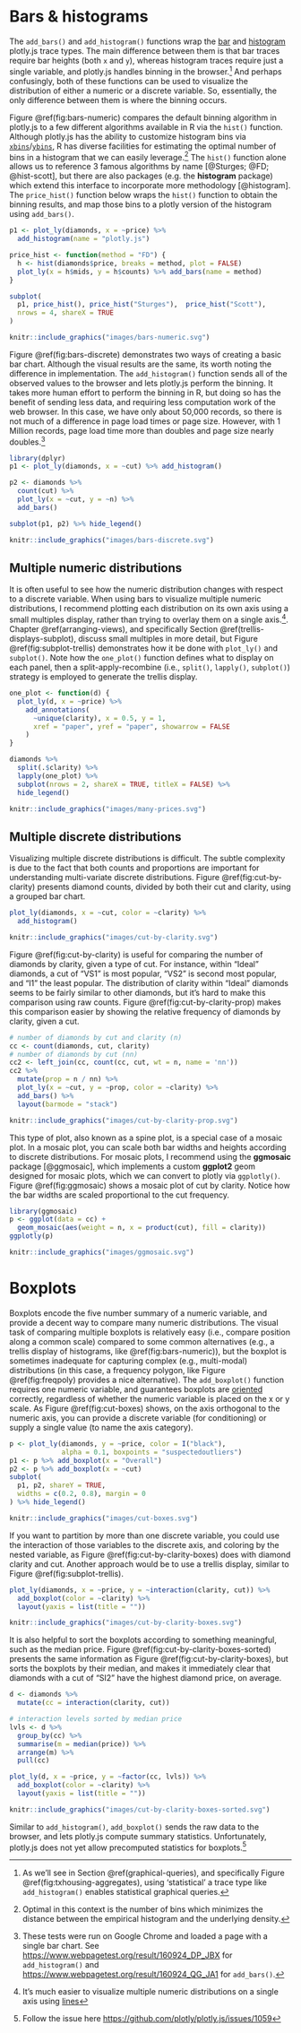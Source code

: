 # Bars & histograms {#bars-histograms}

The `add_bars()` and `add_histogram()` functions wrap the [bar](https://plot.ly/r/reference/#bar) and [histogram](https://plot.ly/r/reference/#histogram) plotly.js trace types. The main difference between them is that bar traces require bar heights (both `x` and `y`), whereas histogram traces require just a single variable, and plotly.js handles binning in the browser.^[As we'll see in Section \@ref(graphical-queries), and specifically Figure \@ref(fig:txhousing-aggregates), using 'statistical' a trace type like `add_histogram()` enables statistical graphical queries.] And perhaps confusingly, both of these functions can be used to visualize the distribution of either a numeric or a discrete variable. So, essentially, the only difference between them is where the binning occurs.

Figure \@ref(fig:bars-numeric) compares the default binning algorithm in plotly.js to a few different algorithms available in R via the `hist()` function. Although plotly.js has the ability to customize histogram bins via [`xbins`](https://plot.ly/r/reference/#histogram-xbins)/[`ybins`](https://plot.ly/r/reference/#histogram-ybins), R has diverse facilities for estimating the optimal number of bins in a histogram that we can easily leverage.^[Optimal in this context is the number of bins which minimizes the distance between the empirical histogram and the underlying density.] The `hist()` function alone allows us to reference 3 famous algorithms by name [@Sturges; @FD; @hist-scott], but there are also packages (e.g. the **histogram** package) which extend this interface to incorporate more methodology [@histogram]. The `price_hist()` function below wraps the `hist()` function to obtain the binning results, and map those bins to a plotly version of the histogram using `add_bars()`.

```r
p1 <- plot_ly(diamonds, x = ~price) %>%
  add_histogram(name = "plotly.js")

price_hist <- function(method = "FD") {
  h <- hist(diamonds$price, breaks = method, plot = FALSE)
  plot_ly(x = h$mids, y = h$counts) %>% add_bars(name = method)
}

subplot(
  p1, price_hist(), price_hist("Sturges"),  price_hist("Scott"),
  nrows = 4, shareX = TRUE
)
```

```r
knitr::include_graphics("images/bars-numeric.svg")
```

Figure \@ref(fig:bars-discrete) demonstrates two ways of creating a basic bar chart. Although the visual results are the same, its worth noting the difference in implementation. The `add_histogram()` function sends all of the observed values to the browser and lets plotly.js perform the binning. It takes more human effort to perform the binning in R, but doing so has the benefit of sending less data, and requiring less computation work of the web browser. In this case, we have only about 50,000 records, so there is not much of a difference in page load times or page size. However, with 1 Million records, page load time more than doubles and page size nearly doubles.^[These tests were run on Google Chrome and loaded a page with a single bar chart. See <https://www.webpagetest.org/result/160924_DP_JBX> for `add_histogram()` and <https://www.webpagetest.org/result/160924_QG_JA1> for `add_bars()`.]

```r
library(dplyr)
p1 <- plot_ly(diamonds, x = ~cut) %>% add_histogram()

p2 <- diamonds %>%
  count(cut) %>%
  plot_ly(x = ~cut, y = ~n) %>% 
  add_bars()

subplot(p1, p2) %>% hide_legend()
```

```r
knitr::include_graphics("images/bars-discrete.svg")
```

## Multiple numeric distributions

It is often useful to see how the numeric distribution changes with respect to a discrete variable. When using bars to visualize multiple numeric distributions, I recommend plotting each distribution on its own axis using a small multiples display, rather than trying to overlay them on a single axis.^[It's much easier to visualize multiple numeric distributions on a single axis using [lines](#lines)]. Chapter \@ref(arranging-views), and specifically Section \@ref(trellis-displays-subplot), discuss small multiples in more detail, but Figure \@ref(fig:subplot-trellis) demonstrates how it be done with `plot_ly()` and `subplot()`. Note how the `one_plot()` function defines what to display on each panel, then a split-apply-recombine (i.e., `split()`, `lapply()`, `subplot()`) strategy is employed to generate the trellis display. 

```r
one_plot <- function(d) {
  plot_ly(d, x = ~price) %>%
    add_annotations(
      ~unique(clarity), x = 0.5, y = 1, 
      xref = "paper", yref = "paper", showarrow = FALSE
    )
}

diamonds %>%
  split(.$clarity) %>%
  lapply(one_plot) %>% 
  subplot(nrows = 2, shareX = TRUE, titleX = FALSE) %>%
  hide_legend()
```

```r
knitr::include_graphics("images/many-prices.svg")
```


## Multiple discrete distributions

Visualizing multiple discrete distributions is difficult. The subtle complexity is due to the fact that both counts and proportions are important for understanding multi-variate discrete distributions. Figure \@ref(fig:cut-by-clarity) presents diamond counts, divided by both their cut and clarity, using a grouped bar chart. 

```r
plot_ly(diamonds, x = ~cut, color = ~clarity) %>%
  add_histogram()
```

```r
knitr::include_graphics("images/cut-by-clarity.svg")
```

Figure \@ref(fig:cut-by-clarity) is useful for comparing the number of diamonds by clarity, given a type of cut. For instance, within "Ideal" diamonds, a cut of "VS1" is most popular, "VS2" is second most popular, and "I1" the least popular. The distribution of clarity within "Ideal" diamonds seems to be fairly similar to other diamonds, but it's hard to make this comparison using raw counts. Figure \@ref(fig:cut-by-clarity-prop) makes this comparison easier by showing the relative frequency of diamonds by clarity, given a cut. 

```r
# number of diamonds by cut and clarity (n)
cc <- count(diamonds, cut, clarity)
# number of diamonds by cut (nn)
cc2 <- left_join(cc, count(cc, cut, wt = n, name = 'nn'))
cc2 %>%
  mutate(prop = n / nn) %>%
  plot_ly(x = ~cut, y = ~prop, color = ~clarity) %>%
  add_bars() %>%
  layout(barmode = "stack")
```

```r
knitr::include_graphics("images/cut-by-clarity-prop.svg")
```

This type of plot, also known as a spine plot, is a special case of a mosaic plot. In a mosaic plot, you can scale both bar widths and heights according to discrete distributions. For mosaic plots, I recommend using the **ggmosaic** package [@ggmosaic], which implements a custom **ggplot2** geom designed for mosaic plots, which we can convert to plotly via `ggplotly()`. Figure \@ref(fig:ggmosaic) shows a mosaic plot of cut by clarity. Notice how the bar widths are scaled proportional to the cut frequency.

```r
library(ggmosaic)
p <- ggplot(data = cc) +
  geom_mosaic(aes(weight = n, x = product(cut), fill = clarity))
ggplotly(p)
```

```r
knitr::include_graphics("images/ggmosaic.svg")
```

# Boxplots

Boxplots encode the five number summary of a numeric variable, and provide a decent way to compare many numeric distributions. The visual task of comparing multiple boxplots is relatively easy (i.e., compare position along a common scale) compared to some common alternatives (e.g., a trellis display of histograms, like \@ref(fig:bars-numeric)), but the boxplot is sometimes inadequate for capturing complex (e.g., multi-modal) distributions (in this case, a frequency polygon, like Figure \@ref(fig:freqpoly) provides a nice alternative). The `add_boxplot()` function requires one numeric variable, and guarantees boxplots are [oriented](https://plot.ly/r/reference/#box-orientation) correctly, regardless of whether the numeric variable is placed on the x or y scale. As Figure \@ref(fig:cut-boxes) shows, on the axis orthogonal to the numeric axis, you can provide a discrete variable (for conditioning) or supply a single value (to name the axis category).

```r
p <- plot_ly(diamonds, y = ~price, color = I("black"), 
             alpha = 0.1, boxpoints = "suspectedoutliers")
p1 <- p %>% add_boxplot(x = "Overall")
p2 <- p %>% add_boxplot(x = ~cut)
subplot(
  p1, p2, shareY = TRUE,
  widths = c(0.2, 0.8), margin = 0
) %>% hide_legend()
```

```r
knitr::include_graphics("images/cut-boxes.svg")
```

If you want to partition by more than one discrete variable, you could use the interaction of those variables to the discrete axis, and coloring by the nested variable, as Figure \@ref(fig:cut-by-clarity-boxes) does with diamond clarity and cut. Another approach would be to use a trellis display, similar to Figure \@ref(fig:subplot-trellis).

```r
plot_ly(diamonds, x = ~price, y = ~interaction(clarity, cut)) %>%
  add_boxplot(color = ~clarity) %>%
  layout(yaxis = list(title = ""))
```

```r
knitr::include_graphics("images/cut-by-clarity-boxes.svg")
```


It is also helpful to sort the boxplots according to something meaningful, such as the median price. Figure \@ref(fig:cut-by-clarity-boxes-sorted) presents the same information as Figure \@ref(fig:cut-by-clarity-boxes), but sorts the boxplots by their median, and makes it immediately clear that diamonds with a cut of "SI2" have the highest diamond price, on average.

```r
d <- diamonds %>%
  mutate(cc = interaction(clarity, cut))

# interaction levels sorted by median price
lvls <- d %>%
  group_by(cc) %>%
  summarise(m = median(price)) %>%
  arrange(m) %>%
  pull(cc)

plot_ly(d, x = ~price, y = ~factor(cc, lvls)) %>%
  add_boxplot(color = ~clarity) %>%
  layout(yaxis = list(title = ""))
```

```r
knitr::include_graphics("images/cut-by-clarity-boxes-sorted.svg")
```

Similar to `add_histogram()`, `add_boxplot()` sends the raw data to the browser, and lets plotly.js compute summary statistics. Unfortunately, plotly.js does not yet allow precomputed statistics for boxplots.^[Follow the issue here <https://github.com/plotly/plotly.js/issues/1059>]
